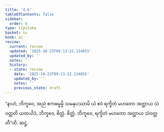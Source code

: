 ```yaml
---
title: '4.6'
tableOfContents: false
sidebar:
  order: 6
type: tipitaka
basket: su
book: a1
review:
  current: review
  updated: '2025-10-23T09:13:22.134855'
  updated_by: ''
  notes: ''
  history:
  - state: review
    date: '2025-10-23T09:13:22.134855'
    updated_by: ''
    notes: ''
    previous_state: draft
---
```



<ReviewStatus review={frontmatter.review} showDetails={true} />

<HypothesisAnnotation frontmatter={frontmatter} />

<DynamicBreadcrumb />

<Division number="36" book="a1" e="ch" v="15" p="6">

<Paragraph number="76" book="a1">
“နာဟံ, ဘိက္ခဝေ, အညံ ဧကဓမ္မမ္ပိ သမနုပဿာမိ ယံ ဧဝံ ရက္ခိတံ မဟတော အတ္ထာယ သံဝတ္တတိ ယထယိဒံ, ဘိက္ခဝေ, စိတ္တံ. စိတ္တံ, ဘိက္ခဝေ, ရက္ခိတံ မဟတော အတ္ထာယ သံဝတ္တတီ”တိ.

</Paragraph>
</Division>

<Paragraph number="77" type="center" book="a1">
ဆဋ္ဌံ.
</Paragraph>